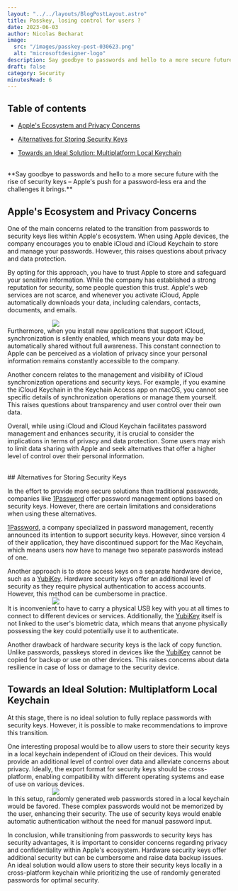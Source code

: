 ```yaml
---
layout: "../../layouts/BlogPostLayout.astro"
title: Passkey, losing control for users ? 
date: 2023-06-03
author: Nicolas Becharat
image:
  src: "/images/passkey-post-030623.png"
  alt: "microsoftdesigner-logo"
description: Say goodbye to passwords and hello to a more secure future with the rise of security keys – Apple's push for a password-less era and the challenges it brings.
draft: false
category: Security
minutesRead: 6
---
```

## Table of contents

*   [Apple's Ecosystem and Privacy Concerns](#apple's-ecosystem-and-privacy-concerns)

*   [Alternatives for Storing Security Keys](#alternatives-for-storing-security-keys)

*   [Towards an Ideal Solution: Multiplatform Local Keychain](#towards-an-ideal-solution-multiplatform-local-keychain)

<br/>
**Say goodbye to passwords and hello to a more secure future with the rise of security keys – Apple's push for a password-less era and the challenges it brings.**

## Apple's Ecosystem and Privacy Concerns


One of the main concerns related to the transition from passwords to security keys lies within Apple's ecosystem. When using Apple devices, the company encourages you to enable iCloud and iCloud Keychain to store and manage your passwords. However, this raises questions about privacy and data protection.

By opting for this approach, you have to trust Apple to store and safeguard your sensitive information. While the company has established a strong reputation for security, some people question this trust. Apple's web services are not scarce, and whenever you activate iCloud, Apple automatically downloads your data, including calendars, contacts, documents, and emails.

<img src="https://developer.apple.com/passkeys/images/screen-hero-large_2x.png" style="max-width: 60%; height: auto; display: block; margin: 0 auto" />
Furthermore, when you install new applications that support iCloud, synchronization is silently enabled, which means your data may be automatically shared without full awareness. This constant connection to Apple can be perceived as a violation of privacy since your personal information remains constantly accessible to the company.

Another concern relates to the management and visibility of iCloud synchronization operations and security keys. For example, if you examine the iCloud Keychain in the Keychain Access app on macOS, you cannot see specific details of synchronization operations or manage them yourself. This raises questions about transparency and user control over their own data.

Overall, while using iCloud and iCloud Keychain facilitates password management and enhances security, it is crucial to consider the implications in terms of privacy and data protection. Some users may wish to limit data sharing with Apple and seek alternatives that offer a higher level of control over their personal information.

<br/>
## Alternatives for Storing Security Keys

In the effort to provide more secure solutions than traditional passwords, companies like [1Password](https://1password.com/fr) offer password management options based on security keys. However, there are certain limitations and considerations when using these alternatives.

[1Password](https://1password.com/fr), a company specialized in password management, recently announced its intention to support security keys. However, since version 4 of their application, they have discontinued support for the Mac Keychain, which means users now have to manage two separate passwords instead of one.

Another approach is to store access keys on a separate hardware device, such as a [YubiKey](https://www.yubico.com/). Hardware security keys offer an additional level of security as they require physical authentication to access accounts. However, this method can be cumbersome in practice.
<img  src="https://s3.ap-northeast-1.amazonaws.com/gimg.gateimg.com/learn/36ceb281f893ee6eb443721bbabd40227b23225c.jpg" style="max-width: 60%; height: auto; display: block; margin: 0 auto" />
It is inconvenient to have to carry a physical USB key with you at all times to connect to different devices or services. Additionally, the [YubiKey](https://www.yubico.com/) itself is not linked to the user's biometric data, which means that anyone physically possessing the key could potentially use it to authenticate.

Another drawback of hardware security keys is the lack of copy function. Unlike passwords, passkeys stored in devices like the [YubiKey](https://www.yubico.com/) cannot be copied for backup or use on other devices. This raises concerns about data resilience in case of loss or damage to the security device.
<br/>

## Towards an Ideal Solution: Multiplatform Local Keychain

At this stage, there is no ideal solution to fully replace passwords with security keys. However, it is possible to make recommendations to improve this transition.

One interesting proposal would be to allow users to store their security keys in a local keychain independent of iCloud on their devices. This would provide an additional level of control over data and alleviate concerns about privacy. Ideally, the export format for security keys should be cross-platform, enabling compatibility with different operating systems and ease of use on various devices.
<img src="https://www.hellotech.com/blog/wp-content/uploads/2022/09/How-Do-Passkeys-Work-1.jpg" style="max-width: 60%; height: auto; display: block; margin: 0 auto" />
In this setup, randomly generated web passwords stored in a local keychain would be favored. These complex passwords would not be memorized by the user, enhancing their security. The use of security keys would enable automatic authentication without the need for manual password input.

In conclusion, while transitioning from passwords to security keys has security advantages, it is important to consider concerns regarding privacy and confidentiality within Apple's ecosystem. Hardware security keys offer additional security but can be cumbersome and raise data backup issues. An ideal solution would allow users to store their security keys locally in a cross-platform keychain while prioritizing the use of randomly generated passwords for optimal security.
